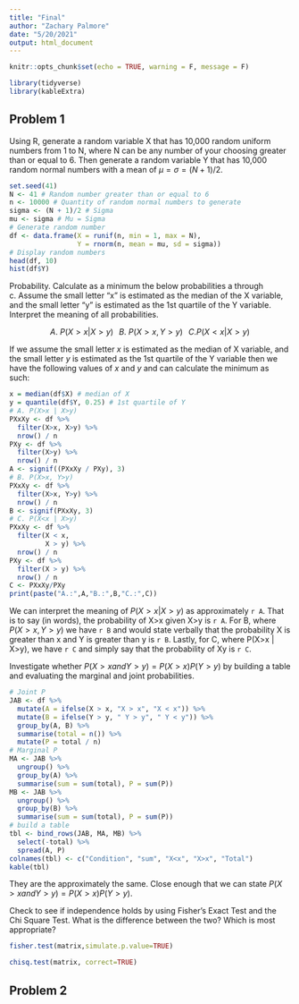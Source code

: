 ```yaml
---
title: "Final"
author: "Zachary Palmore"
date: "5/20/2021"
output: html_document
---
```


```r
knitr::opts_chunk$set(echo = TRUE, warning = F, message = F)
```

```r
library(tidyverse)
library(kableExtra)
```


## Problem 1

Using R, generate a random variable X that has 10,000 random uniform numbers from 1 to N, where N can be any number of your choosing greater than or equal to 6.  Then generate a random variable Y that has 10,000 random normal numbers with a mean of $\mu=\sigma=(N+1)/2.$


```r
set.seed(41)
N <- 41 # Random number greater than or equal to 6
n <- 10000 # Quantity of random normal numbers to generate
sigma <- (N + 1)/2 # Sigma
mu <- sigma # Mu = Sigma
# Generate random number
df <- data.frame(X = runif(n, min = 1, max = N), 
                 Y = rnorm(n, mean = mu, sd = sigma))
# Display random numbers
head(df, 10)
hist(df$Y)
```


Probability. Calculate as a minimum the below probabilities a through c.  Assume the small letter "x" is estimated as the median of the X variable, and the small letter "y" is estimated as the 1st quartile of the Y variable.  Interpret the meaning of all probabilities.

$$A. \ P(X>x | X>y) \hspace{8pt} B. \ P(X>x, Y>y) \hspace{8pt} C. P(X<x | X>y)$$

If we assume the small letter $x$ is estimated as the median of X variable, and the small letter $y$ is estimated as the 1st quartile of the Y variable then we have the following values of $x$ and $y$ and can calculate the minimum as such:

```r
x = median(df$X) # median of X
y = quantile(df$Y, 0.25) # 1st quartile of Y
# A. P(X>x | X>y)
PXxXy <- df %>% 
  filter(X>x, X>y) %>% 
  nrow() / n
PXy <- df %>% 
  filter(X>y) %>% 
  nrow() / n 
A <- signif((PXxXy / PXy), 3)
# B. P(X>x, Y>y)
PXxXy <- df %>% 
  filter(X>x, Y>y) %>% 
  nrow() / n
B <- signif(PXxXy, 3)
# C. P(X<x | X>y)
PXxXy <- df %>% 
  filter(X < x, 
         X > y) %>% 
  nrow() / n
PXy <- df %>% 
  filter(X > y) %>% 
  nrow() / n 
C <- PXxXy/PXy
print(paste("A.:",A,"B.:",B,"C.:",C))
```

We can interpret the meaning of $P(X>x | X>y)$ as approximately `r A`. That is to say (in words), the probability of X>x given X>y is `r A`. For B, where $P(X>x, Y>y)$ we have `r B` and would state verbally that the probability X is greater than x and Y is greater than y is `r B`. Lastly, for C, where P(X>x | X>y), we have `r C` and simply say that the probability of Xy is `r C`. 

Investigate whether $P(X>x and Y>y)=P(X>x)P(Y>y)$ by building a table and evaluating the marginal and joint probabilities. 

```r
# Joint P
JAB <- df %>% 
  mutate(A = ifelse(X > x, "X > x", "X < x")) %>% 
  mutate(B = ifelse(Y > y, " Y > y", " Y < y")) %>% 
  group_by(A, B) %>% 
  summarise(total = n()) %>% 
  mutate(P = total / n)
# Marginal P
MA <- JAB %>% 
  ungroup() %>% 
  group_by(A) %>% 
  summarise(sum = sum(total), P = sum(P))
MB <- JAB %>% 
  ungroup() %>% 
  group_by(B) %>% 
  summarise(sum = sum(total), P = sum(P))
# build a table
tbl <- bind_rows(JAB, MA, MB) %>% 
  select(-total) %>% 
  spread(A, P) 
colnames(tbl) <- c("Condition", "sum", "X<x", "X>x", "Total")
kable(tbl)
```


They are the approximately the same. Close enough that we can state $P(X>x and Y>y)=P(X>x)P(Y>y)$. 


Check to see if independence holds by using Fisher’s Exact Test and the Chi Square Test.  What is the difference between the two? Which is most appropriate?

```r
fisher.test(matrix,simulate.p.value=TRUE)
```


```r
chisq.test(matrix, correct=TRUE)
```




## Problem 2 



